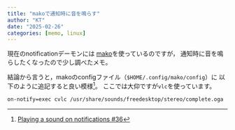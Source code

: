```yaml
---
title: "makoで通知時に音を鳴らす"
author: "KT"
date: "2025-02-26"
categories: [memo, linux]
---
```


現在のnotificationデーモンには
[mako](https://github.com/emersion/mako){target="_blank"}を使っているのですが，
通知時に音を鳴らしたくなったので少し調べたメモ。

結論から言うと，makoのconfigファイル（`$HOME/.config/mako/config`）に
以下のように追記すると良い模様[^1]。
ここでは大仰ですが`vlc`を使っています。

[^1]: [Playing a sound on notifications #36](https://github.com/emersion/mako/issues/36){target="_blank"}

```bash
on-notify=exec cvlc /usr/share/sounds/freedesktop/stereo/complete.oga
```
